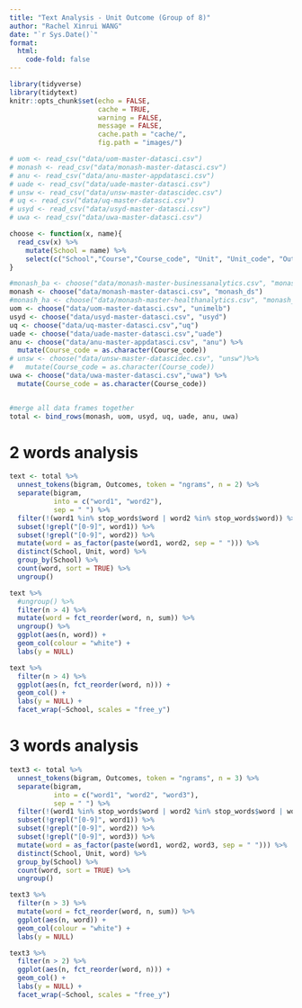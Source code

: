 ```yaml
---
title: "Text Analysis - Unit Outcome (Group of 8)"
author: "Rachel Xinrui WANG"
date: "`r Sys.Date()`"
format: 
  html:
    code-fold: false
---
```


```r
library(tidyverse)
library(tidytext)
knitr::opts_chunk$set(echo = FALSE,
                      cache = TRUE,
                      warning = FALSE,
                      message = FALSE,
                      cache.path = "cache/",
                      fig.path = "images/")

```

```r
# uom <- read_csv("data/uom-master-datasci.csv")
# monash <- read_csv("data/monash-master-datasci.csv")
# anu <- read_csv("data/anu-master-appdatasci.csv")
# uade <- read_csv("data/uade-master-datasci.csv")
# unsw <- read_csv("data/unsw-master-datascidec.csv")
# uq <- read_csv("data/uq-master-datasci.csv")
# usyd <- read_csv("data/usyd-master-datasci.csv")
# uwa <- read_csv("data/uwa-master-datasci.csv")
```

```r
choose <- function(x, name){
  read_csv(x) %>% 
    mutate(School = name) %>% 
    select(c("School","Course","Course_code", "Unit", "Unit_code", "Outcomes"))
}
```

```r
#monash_ba <- choose("data/monash-master-businessanalytics.csv", "monash_ba")
monash <- choose("data/monash-master-datasci.csv", "monash_ds")
#monash_ha <- choose("data/monash-master-healthanalytics.csv", "monash_ha")
uom <- choose("data/uom-master-datasci.csv", "unimelb")
usyd <- choose("data/usyd-master-datasci.csv", "usyd")
uq <- choose("data/uq-master-datasci.csv","uq")
uade <- choose("data/uade-master-datasci.csv","uade")
anu <- choose("data/anu-master-appdatasci.csv", "anu") %>% 
  mutate(Course_code = as.character(Course_code))
# unsw <- choose("data/unsw-master-datascidec.csv", "unsw")%>% 
#   mutate(Course_code = as.character(Course_code))
uwa <- choose("data/uwa-master-datasci.csv","uwa") %>% 
  mutate(Course_code = as.character(Course_code))


#merge all data frames together
total <- bind_rows(monash, uom, usyd, uq, uade, anu, uwa)
```

# 2 words analysis

```r
text <- total %>% 
  unnest_tokens(bigram, Outcomes, token = "ngrams", n = 2) %>% 
  separate(bigram, 
           into = c("word1", "word2"),
           sep = " ") %>% 
  filter(!(word1 %in% stop_words$word | word2 %in% stop_words$word)) %>% 
  subset(!grepl("[0-9]", word1)) %>% 
  subset(!grepl("[0-9]", word2)) %>% 
  mutate(word = as_factor(paste(word1, word2, sep = " "))) %>%
  distinct(School, Unit, word) %>% 
  group_by(School) %>% 
  count(word, sort = TRUE) %>% 
  ungroup()
```

```r
text %>% 
  #ungroup() %>% 
  filter(n > 4) %>% 
  mutate(word = fct_reorder(word, n, sum)) %>% 
  ungroup() %>% 
  ggplot(aes(n, word)) +
  geom_col(colour = "white") +
  labs(y = NULL)
```

```r
text %>% 
  filter(n > 4) %>% 
  ggplot(aes(n, fct_reorder(word, n))) +
  geom_col() +
  labs(y = NULL) +
  facet_wrap(~School, scales = "free_y")
```

# 3 words analysis

```r
text3 <- total %>% 
  unnest_tokens(bigram, Outcomes, token = "ngrams", n = 3) %>% 
  separate(bigram, 
           into = c("word1", "word2", "word3"),
           sep = " ") %>% 
  filter(!(word1 %in% stop_words$word | word2 %in% stop_words$word | word3 %in% stop_words$word)) %>% 
  subset(!grepl("[0-9]", word1)) %>% 
  subset(!grepl("[0-9]", word2)) %>% 
  subset(!grepl("[0-9]", word3)) %>%
  mutate(word = as_factor(paste(word1, word2, word3, sep = " "))) %>%
  distinct(School, Unit, word) %>% 
  group_by(School) %>% 
  count(word, sort = TRUE) %>% 
  ungroup()
```

```r
text3 %>% 
  filter(n > 3) %>% 
  mutate(word = fct_reorder(word, n, sum)) %>% 
  ggplot(aes(n, word)) +
  geom_col(colour = "white") +
  labs(y = NULL)
```

```r
text3 %>% 
  filter(n > 2) %>% 
  ggplot(aes(n, fct_reorder(word, n))) +
  geom_col() +
  labs(y = NULL) +
  facet_wrap(~School, scales = "free_y")
```